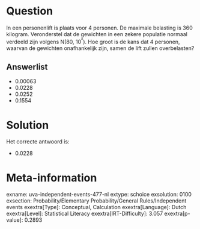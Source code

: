 Question
========

In een personenlift is plaats voor 4 personen. De maximale belasting is
360 kilogram. Veronderstel dat de gewichten in een zekere populatie
normaal verdeeld zijn volgens N(80, 10^²^). Hoe groot is de kans dat 4
personen, waarvan de gewichten onafhankelijk zijn, samen de lift zullen
overbelasten?


Answerlist
----------

* 0.00063
* 0.0228
* 0.0252
* 0.1554

Solution
========

Het correcte antwoord is: 

* 0.0228

Meta-information
================
exname: uva-independent-events-477-nl
extype: schoice
exsolution: 0100
exsection: Probability/Elementary Probability/General Rules/Independent events
exextra[Type]: Conceptual, Calculation
exextra[Language]: Dutch
exextra[Level]: Statistical Literacy
exextra[IRT-Difficulty]: 3.057
exextra[p-value]: 0.2893
